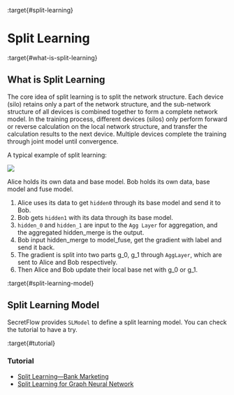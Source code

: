 :target{#split-learning}

# Split Learning

:target{#what-is-split-learning}

## What is Split Learning

The core idea of split learning is to split the network structure. Each device (silo) retains only a part of the network structure, and the sub-network structure of all devices is combined together to form a complete network model.
In the training process, different devices (silos) only perform forward or reverse calculation on the local network structure, and transfer the calculation results to the next device. Multiple devices complete the training through joint model until convergence.

A typical example of split learning:

![](../../../_assets/split_learning_tutorial.png)

Alice holds its own data and base model.
Bob holds its own data, base model and fuse model.

1. Alice uses its data to get `hidden0` through its base model and send it to Bob.
2. Bob gets `hidden1` with its data through its base model.
3. `hidden_0` and `hidden_1` are input to the `Agg Layer` for aggregation, and the aggregated hidden\_merge is the output.
4. Bob input hidden\_merge to model\_fuse, get the gradient with label and send it back.
5. The gradient is split into two parts g\_0, g\_1 through `AggLayer`, which are sent to Alice and Bob respectively.
6. Then Alice and Bob update their local base net with g\_0 or g\_1.

:target{#split-learning-model}

## Split Learning Model

SecretFlow provides `SLModel` to define a split learning model.
You can check the tutorial to have a try.

:target{#tutorial}

### Tutorial

- [Split Learning—Bank Marketing](../../../tutorial/Split_Learning_for_bank_marketing.mdx)
- [Split Learning for Graph Neural Network](../../../tutorial/split_learning_gnn.mdx)
